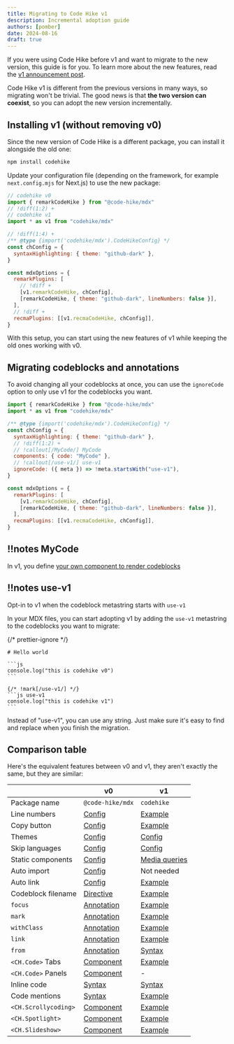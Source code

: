 ```yaml
---
title: Migrating to Code Hike v1
description: Incremental adoption guide
authors: [pomber]
date: 2024-08-16
draft: true
---
```



If you were using Code Hike before v1 and want to migrate to the new version,
this guide is for you. To learn more about the new features, read the [v1 announcement post](/blog/v1).

Code Hike v1 is different from the previous versions in many ways, so migrating won't be trivial. The good news is that **the two version can coexist**, so you can adopt the new version incrementally.

## Installing v1 (without removing v0)

Since the new version of Code Hike is a different package, you can install it alongside the old one:

```bash -c
npm install codehike
```

Update your configuration file (depending on the framework, for example `next.config.mjs` for Next.js) to use the new package:

```js config.mjs -cn
// codehike v0
import { remarkCodeHike } from "@code-hike/mdx"
// !diff(1:2) +
// codehike v1
import * as v1 from "codehike/mdx"

// !diff(1:4) +
/** @type {import('codehike/mdx').CodeHikeConfig} */
const chConfig = {
  syntaxHighlighting: { theme: "github-dark" },
}

const mdxOptions = {
  remarkPlugins: [
    // !diff +
    [v1.remarkCodeHike, chConfig],
    [remarkCodeHike, { theme: "github-dark", lineNumbers: false }],
  ],
  // !diff +
  recmaPlugins: [[v1.recmaCodeHike, chConfig]],
}
```

With this setup, you can start using the new features of v1 while keeping the old ones working with v0.

## Migrating codeblocks and annotations

To avoid changing all your codeblocks at once, you can use the `ignoreCode` option to only use v1 for the codeblocks you want.

<CodeWithNotes>

```js ! config.mjs -cn
import { remarkCodeHike } from "@code-hike/mdx"
import * as v1 from "codehike/mdx"

/** @type {import('codehike/mdx').CodeHikeConfig} */
const chConfig = {
  syntaxHighlighting: { theme: "github-dark" },
  // !diff(1:2) +
  // !callout[/MyCode/] MyCode
  components: { code: "MyCode" },
  // !callout[/use-v1/] use-v1
  ignoreCode: ({ meta }) => !meta.startsWith("use-v1"),
}

const mdxOptions = {
  remarkPlugins: [
    [v1.remarkCodeHike, chConfig],
    [remarkCodeHike, { theme: "github-dark", lineNumbers: false }],
  ],
  recmaPlugins: [[v1.recmaCodeHike, chConfig]],
}
```

## !!notes MyCode

In v1, you define [your own component to render codeblocks](/docs/concepts/code)

## !!notes use-v1

Opt-in to v1 when the codeblock metastring starts with `use-v1`

</CodeWithNotes>

In your MDX files, you can start adopting v1 by adding the `use-v1` metastring to the codeblocks you want to migrate:

{/* prettier-ignore */}
````mdx content.mdx
# Hello world

```js
console.log("this is codehike v0")
```

{/* !mark[/use-v1/] */}
```js use-v1
console.log("this is codehike v1")
```
````

Instead of "use-v1", you can use any string. Just make sure it's easy to find and replace when you finish the migration.

## Comparison table

Here's the equivalent features between v0 and v1, they aren't exactly the same, but they are similar:

|                      | v0               | v1                  |
| -------------------- | ---------------- | ------------------- |
| Package name         | `@code-hike/mdx` | `codehike`          |
| Line numbers         | [Config][1]      | [Example][21]       |
| Copy button          | [Config][2]      | [Example][22]       |
| Themes               | [Config][3]      | [Config][23]        |
| Skip languages       | [Config][4]      | [Config][24]        |
| Static components    | [Config][5]      | [Media queries][25] |
| Auto import          | [Config][6]      | Not needed          |
| Auto link            | [Config][7]      | [Example][26]       |
| Codeblock filename   | [Directive][8]   | [Example][27]       |
| `focus`              | [Annotation][9]  | [Example][28]       |
| `mark`               | [Annotation][10] | [Example][29]       |
| `withClass`          | [Annotation][11] | [Example][30]       |
| `link`               | [Annotation][12] | [Example][31]       |
| `from`               | [Annotation][13] | [Syntax][32]        |
| `<CH.Code>` Tabs     | [Component][14]  | [Example][33]       |
| `<CH.Code>` Panels   | [Component][15]  | -                   |
| Inline code          | [Syntax][16]     | [Syntax][35]        |
| Code mentions        | [Syntax][17]     | [Example][36]       |
| `<CH.Scrollycoding>` | [Component][18]  | [Example][37]       |
| `<CH.Spotlight>`     | [Component][19]  | [Example][38]       |
| `<CH.Slideshow>`     | [Component][20]  | [Example][39]       |

[1]: https://v0.codehike.org/docs/configuration#line-numbers
[2]: https://v0.codehike.org/docs/configuration#copy-button
[3]: https://v0.codehike.org/docs/themes
[4]: https://v0.codehike.org/docs/configuration#skip-languages
[5]: https://v0.codehike.org/docs/configuration#static-components
[6]: https://v0.codehike.org/docs/configuration#auto-import
[7]: https://v0.codehike.org/docs/configuration#auto-link
[8]: https://v0.codehike.org/docs/codeblocks#filename
[9]: https://v0.codehike.org/docs/annotations#focus-annotation
[10]: https://v0.codehike.org/docs/annotations#mark-annotation
[11]: https://v0.codehike.org/docs/annotations#withclass-annotation
[12]: https://v0.codehike.org/docs/annotations#link-annotation
[13]: https://v0.codehike.org/docs/annotations#from-annotation
[14]: https://v0.codehike.org/docs/ch-code#tabs
[15]: https://v0.codehike.org/docs/ch-code#panels
[16]: https://v0.codehike.org/docs/ch-section#inline-code
[17]: https://v0.codehike.org/docs/ch-section#code-mentions
[18]: https://v0.codehike.org/docs/ch-scrollycoding
[19]: https://v0.codehike.org/docs/ch-spotlight
[20]: https://v0.codehike.org/docs/ch-slideshow
[21]: /docs/code/line-numbers
[22]: /docs/code/copy-button
[23]: /docs/concepts/code#themes
[24]: /docs/concepts/code#ignoring-some-codeblocks
[25]: https://developer.mozilla.org/en-US/docs/Web/CSS/CSS_media_queries/Using_media_queries
[26]: /docs/code/link#autolinking
[27]: /docs/code/filename
[28]: /docs/code/focus
[29]: /docs/code/mark
[30]: /docs/code/classname
[31]: /docs/code/link
[32]: /docs/concepts/code#importing-code-from-a-file-into-a-codeblock
[33]: /docs/code/tabs
[34]: /
[35]: /docs/concepts/code#inline-code
[36]: /docs/code/code-mentions
[37]: /docs/layouts/scrollycoding
[38]: /docs/layouts/spotlight
[39]: /docs/layouts/slideshow
